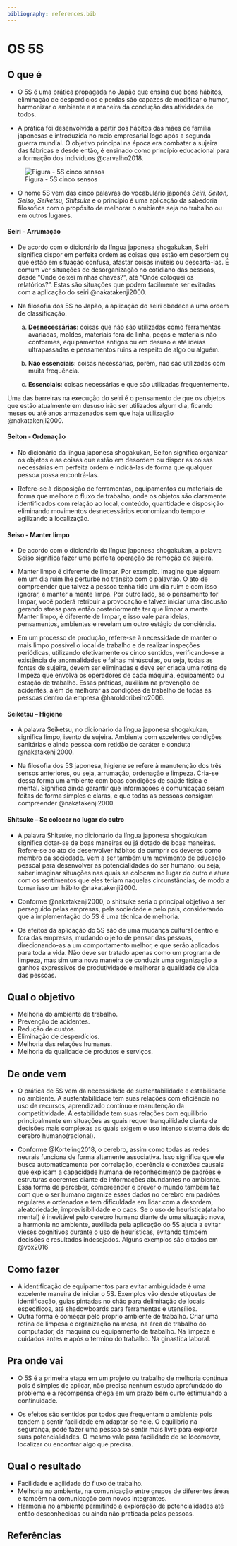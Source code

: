 ```yaml
---
bibliography: references.bib
---
```


# OS 5S

## O que é {.unnumbered}

-   O 5S é uma prática propagada no Japão que ensina que bons hábitos, eliminação de desperdícios e perdas são capazes de modificar o humor, harmonizar o ambiente e a maneira da condução das atividades de todos.

-   A prática foi desenvolvida a partir dos hábitos das mães de família japonesas e introduzida no meio empresarial logo após a segunda guerra mundial. O objetivo principal na época era combater a sujeira das fábricas e desde então, é ensinado como princípio educacional para a formação dos indivíduos @carvalho2018.

![Figura - 5S cinco sensos](images/five_s.jpg)

-   O nome 5S vem das cinco palavras do vocabulário japonês *Seiri, Seiton, Seiso, Seiketsu, Shitsuke* e o princípio é uma aplicação da sabedoria filosofica com o propósito de melhorar o ambiente seja no trabalho ou em outros lugares.

#### Seiri - Arrumação {.unnumbered}

-   De acordo com o dicionário da língua japonesa shogakukan, Seiri significa dispor em perfeita ordem as coisas que estão em desordem ou que estão em situação confusa, afastar coisas inúteis ou descartá-las. É comum ver situações de desorganização no cotidiano das pessoas, desde “Onde deixei minhas chaves?“, até “Onde coloquei os relatórios?”. Estas são situações que podem facilmente ser evitadas com a aplicação do seiri @nakatakenji2000.

-   Na filosofia dos 5S no Japão, a aplicação do seiri obedece a uma ordem de classificação.

    a)  **Desnecessárias**: coisas que não são utilizadas como ferramentas avariadas, moldes, materiais fora de linha, peças e materiais não conformes, equipamentos antigos ou em desuso e até ideias ultrapassadas e pensamentos ruins a respeito de algo ou alguém.

    b)  **Não essenciais**: coisas necessárias, porém, não são utilizadas com muita frequência.

    c)  **Essenciais**: coisas necessárias e que são utilizadas frequentemente.

Uma das barreiras na execução do seiri é o pensamento de que os objetos que estão atualmente em desuso irão ser utilizados algum dia, ficando meses ou até anos armazenados sem que haja utilização @nakatakenji2000.

#### Seiton - Ordenação {.unnumbered}

-   No dicionário da língua japonesa shogakukan, Seiton significa organizar os objetos e as coisas que estão em desordem ou dispor as coisas necessárias em perfeita ordem e indicá-las de forma que qualquer pessoa possa encontrá-las.

-   Refere-se à disposição de ferramentas, equipamentos ou materiais de forma que melhore o fluxo de trabalho, onde os objetos são claramente identificados com relação ao local, conteúdo, quantidade e disposição eliminando movimentos desnecessários economizando tempo e agilizando a localização.

#### Seiso - Manter limpo {.unnumbered}

-   De acordo com o dicionário da língua japonesa shogakukan, a palavra Seiso significa fazer uma perfeita operação de remoção de sujeira.

-   Manter limpo é diferente de limpar. Por exemplo. Imagine que alguem em um dia ruim lhe perturbe no transito com o palavrão. O ato de compreender que talvez a pessoa tenha tido um dia ruim e com isso ignorar, é manter a mente limpa. Por outro lado, se o pensamento for limpar, você poderá retribuir a provocação e talvez iniciar uma discusão gerando stress para então posteriormente ter que limpar a mente. Manter limpo, é diferente de limpar, e isso vale para ideias, pensamentos, ambientes e revelam um outro estágio de conciência.

-   Em um processo de produção, refere-se à necessidade de manter o mais limpo possível o local de trabalho e de realizar inspeções periódicas, utilizando efetivamente os cinco sentidos, verificando-se a existência de anormalidades e falhas minúsculas, ou seja, todas as fontes de sujeira, devem ser eliminadas e deve ser criada uma rotina de limpeza que envolva os operadores de cada máquina, equipamento ou estação de trabalho. Essas práticas, auxiliam na prevenção de acidentes, além de melhorar as condições de trabalho de todas as pessoas dentro da empresa @haroldoribeiro2006.

#### Seiketsu – Higiene {.unnumbered}

-   A palavra Seiketsu, no dicionário da língua japonesa shogakukan, significa limpo, isento de sujeira. Ambiente com excelentes condições sanitárias e ainda pessoa com retidão de caráter e conduta @nakatakenji2000.

-   Na filosofia dos 5S japonesa, higiene se refere à manutenção dos três sensos anteriores, ou seja, arrumação, ordenação e limpeza. Cria-se dessa forma um ambiente com boas condições de saúde física e mental. Significa ainda garantir que informações e comunicação sejam feitas de forma simples e claras, e que todas as pessoas consigam compreender @nakatakenji2000.

#### Shitsuke – Se colocar no lugar do outro {.unnumbered}

-   A palavra Shitsuke, no dicionário da língua japonesa shogakukan significa dotar-se de boas maneiras ou já dotado de boas maneiras. Refere-se ao ato de desenvolver hábitos de cumprir os deveres como membro da sociedade. Vem a ser também um movimento de educação pessoal para desenvolver as potencialidades do ser humano, ou seja, saber imaginar situações nas quais se colocam no lugar do outro e atuar com os sentimentos que eles teriam naquelas circunstâncias, de modo a tornar isso um hábito @nakatakenji2000.

-   Conforme @nakatakenji2000, o shitsuke seria o principal objetivo a ser perseguido pelas empresas, pela sociedade e pelo país, considerando que a implementação do 5S é uma técnica de melhoria.

-   Os efeitos da aplicação do 5S são de uma mudança cultural dentro e fora das empresas, mudando o jeito de pensar das pessoas, direcionando-as a um comportamento melhor, e que serão aplicados para toda a vida. Não deve ser tratado apenas como um programa de limpeza, mas sim uma nova maneira de conduzir uma organização a ganhos expressivos de produtividade e melhorar a qualidade de vida das pessoas.

## Qual o objetivo {.unnumbered}

-   Melhoria do ambiente de trabalho.
-   Prevenção de acidentes.
-   Redução de custos.
-   Eliminação de desperdícios.
-   Melhoria das relações humanas.
-   Melhoria da qualidade de produtos e serviços.

## De onde vem {.unnumbered}

-   O prática de 5S vem da necessidade de sustentabilidade e estabilidade no ambiente. A sustentabilidade tem suas relações com eficiência no uso de recursos, aprendizado contínuo e manutenção da competitividade. A estabilidade tem suas relações com equilibrio principalmente em situações as quais requer tranquilidade diante de decisões mais complexas as quais exigem o uso intenso sistema dois do cerebro humano(racional).

-   Conforme @Korteling2018, o cerebro, assim como todas as redes neurais funciona de forma altamente associativa. Isso significa que ele busca automaticamente por correlação, coerência e conexões causais que explicam a capacidade humana de reconhecimento de padrões e estruturas coerentes diante de informações abundantes no ambiente. Essa forma de perceber, compreender e prever o mundo também faz com que o ser humano organize esses dados no cerebro em padrões regulares e ordenados e tem dificuldade em lidar com a desordem, aleatoriedade, imprevisibilidade e o caos. Se o uso de heurística(atalho mental) é inevitável pelo cerebro humano diante de uma situação nova, a harmonia no ambiente, auxiliada pela aplicação do 5S ajuda a evitar vieses cognitivos durante o uso de heurísticas, evitando também decisões e resultados indesejados. Alguns exemplos são citados em @vox2016

## Como fazer {.unnumbered}

-   A identificação de equipamentos para evitar ambiguidade é uma excelente maneira de iniciar o 5S. Exemplos vão desde etiquetas de identificação, guias pintadas no chão para delimitação de locais específicos, até shadowboards para ferramentas e utensílios.
-   Outra forma é começar pelo proprio ambiente de trabalho. Criar uma rotina de limpesa e organização na mesa, na área de trabalho do computador, da maquina ou equipamento de trabalho. Na limpeza e cuidados antes e após o termino do trabalho. Na ginastica laboral.

## Pra onde vai {.unnumbered}

-   O 5S é a primeira etapa em um projeto ou trabalho de melhoria contínua pois é simples de aplicar, não precisa nenhum estudo aprofundado do problema e a recompensa chega em um prazo bem curto estimulando a continuidade.

-   Os efeitos são sentidos por todos que frequentam o ambiente pois tendem a sentir facilidade em adaptar-se nele. O equilibrio na segurança, pode fazer uma pessoa se sentir mais livre para explorar suas potencialidades. O mesmo vale para facilidade de se locomover, localizar ou encontrar algo que precisa.

## Qual o resultado {.unnumbered}

-   Facilidade e agilidade do fluxo de trabalho.
-   Melhoria no ambiente, na comunicação entre grupos de diferentes áreas e também na comunicação com novos integrantes.
-   Harmonia no ambiente permitindo a exploração de potencialidades até então desconhecidas ou ainda não praticada pelas pessoas.

## Referências {.unnumbered}
